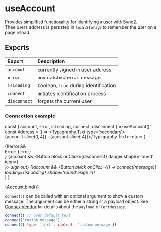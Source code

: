 
# useAccount

<Meta title="Hooks/useAccount" />

Provides simplified functionality for identifying a user with Sync2.  
Thee users address is persisted in `localStorage` to remember the user on a page reload.



## Exports

Export | Description
:----- | :----------
`account` | currently signed in user address
`error`   | any catched error message
`isLoading` | boolean, `true` during identification
`connect` | initiates identification process
`disconnect` | forgets the current user


### Connection example

  const { account, error, isLoading, connect, disconnect } = useAccount()
  const Address = () => <Typography.Text type='secondary'>{account.slice(0, 4)}…{account.slice(-4)}</Typography.Text>
  return (
    <div>
      {!!error && <div>Error: {error}</div>}
      {account && <Button block onClick={disconnect} danger shape='round' icon={<Address />}>&nbsp;sign out</Button>}
      {!account && <Button block onClick={() => connect(message)} loading={isLoading} shape='round'>sign in</Button>}
    </div>
  )
}

<Canvas withSource="open">
  <Story name="connect()" args={{ message: 'test sign in' }}>
    {Account.bind()}
  </Story>
</Canvas>

`connect()` can be called with an optional argument to show a custom message. The argument can be either a string or a payload object. See [Connex.Vendor](https://docs.vechain.org/connex/api.html#connex-vendor) for details about the `payload` of `CertMessage`.

```js
connect() // uses default text
connect('custom message')
connect({ type: 'text', content: 'custom message'})
```